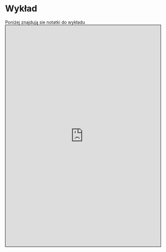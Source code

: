 # Wykład {.numbered}

Poniżej znajdują sie notatki do wykładu
<iframe src="http://magierski.fizyka.pw.edu.pl/prezentacje/Mechanika%20kwantowa%20II.pdf#toolbar=1&page=1&view=fitH" width="100%" height="720" style="border:1px solid black;">


</iframe>

